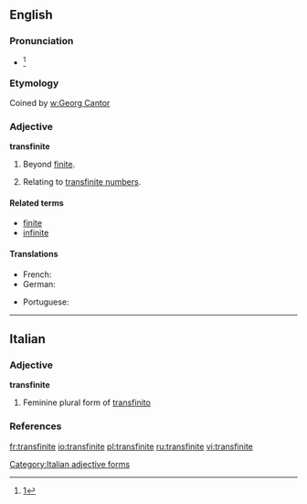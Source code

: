 ==English==

===Pronunciation===
* {{IPA|trænsˈfaɪnaɪt}}<ref>[http://dictionary.reference.com/browse/transfinite]</ref>

===Etymology===
Coined by [[w:Georg Cantor]]

===Adjective===
'''transfinite'''

# Beyond [[finite]].
# {{mathematics}} Relating to [[transfinite number]]s.

====Related terms====
* [[finite]]
* [[infinite]]

====Translations====
{{trans-top|beyond finite}}
* French: {{t+|fr|transfini}}
* German: {{t|de|transfinit}}
{{trans-mid}}
* Portuguese: {{t-|pt|transfinito|m}}
{{trans-bottom}}

----

==Italian==

===Adjective===
'''transfinite''' {{f}}

# Feminine plural form of [[transfinito]]

===References===

<references/>

[[Category:Italian adjective forms]]

[[fr:transfinite]]
[[io:transfinite]]
[[pl:transfinite]]
[[ru:transfinite]]
[[vi:transfinite]]